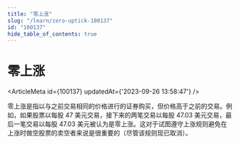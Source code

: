 ```yaml
---
title: "零上涨"
slug: "/learn/zero-uptick-100137"
id: "100137"
hide_table_of_contents: true
---
```



# 零上涨

<ArticleMeta id={100137} updatedAt={'2023-09-26 13:58:47'} />
<div className='border-solid border-b border-t-0 my-4 border-[var(--ifm-color-gray-300)]' />

零上涨是指以与之前交易相同的价格进行的证券购买，但价格高于之前的交易。例如，如果股票以每股 47 美元交易，接下来的两笔交易以每股 47.03 美元交易，最后一笔交易以每股 47.03 美元被认为是零上涨。这对于试图遵守上涨规则避免在上涨时做空股票的卖空者来说是很重要的（尽管该规则现已取消）。
